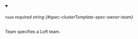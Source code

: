
<details className="config-field" data-expandable="false" open>
<summary>

###### `team` <span className="config-field-required" data-required="false">required</span> <span className="config-field-type">string</span> <span className="config-field-default"></span> <span className="config-field-enum"></span> {#spec-clusterTemplate-spec-owner-team}

Team specifies a Loft team.

</summary>



</details>
